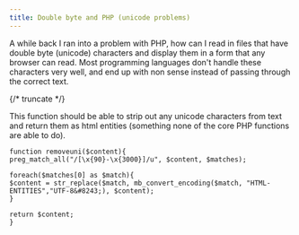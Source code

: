 ```yaml
---
title: Double byte and PHP (unicode problems)
---
```

A while back I ran into a problem with PHP, how can I read in files that have double byte (unicode) characters and display them in a form that any browser can read. Most programming languages don't handle these characters very well, and end up with non sense instead of passing through the correct text.

{/* truncate */}

This function should be able to strip out any unicode characters from text and return them as html entities (something none of the core PHP functions are able to do).  

```
function removeuni($content){
preg_match_all("/[\x{90}-\x{3000}]/u", $content, $matches);  

foreach($matches[0] as $match){
$content = str_replace($match, mb_convert_encoding($match, "HTML-ENTITIES","UTF-8&#8243;), $content);
}  

return $content;
}
```